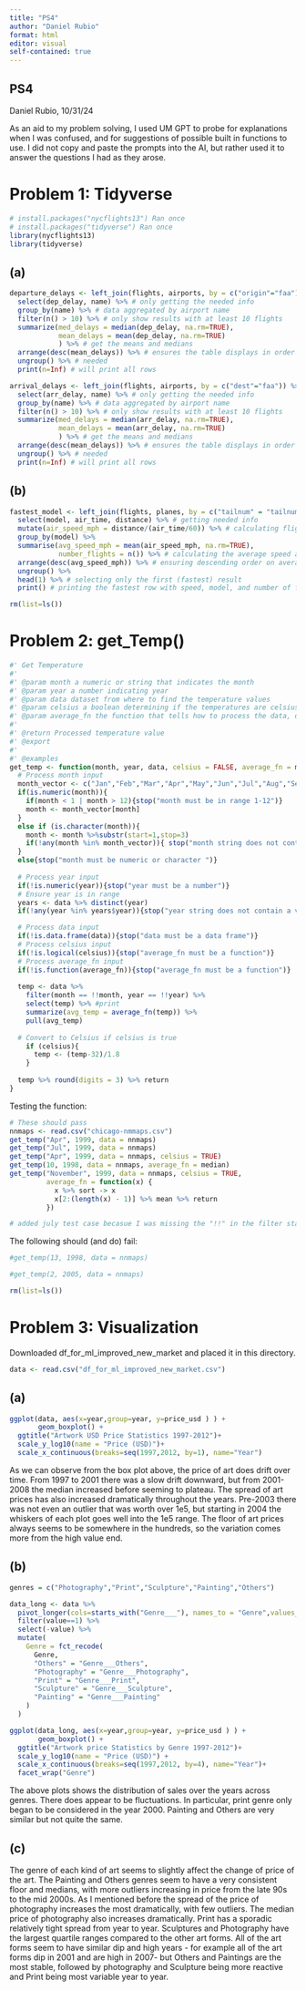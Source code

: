 ```yaml
---
title: "PS4"
author: "Daniel Rubio"
format: html
editor: visual
self-contained: true
---
```


## PS4

Daniel Rubio, 10/31/24

As an aid to my problem solving, I used UM GPT to probe for explanations when I was confused, and for suggestions of possible built in functions to use. I did not copy and paste the prompts into the AI, but rather used it to answer the questions I had as they arose.

# Problem 1: Tidyverse

```r
# install.packages("nycflights13") Ran once
# install.packages("tidyverse") Ran once
library(nycflights13)
library(tidyverse)

```

## (a)

```r
departure_delays <- left_join(flights, airports, by = c("origin"="faa")) %>% # This line ensures the names show up instead of faa codes
  select(dep_delay, name) %>% # only getting the needed info
  group_by(name) %>% # data aggregated by airport name
  filter(n() > 10) %>% # only show results with at least 10 flights
  summarize(med_delays = median(dep_delay, na.rm=TRUE),
            mean_delays = mean(dep_delay, na.rm=TRUE)
            ) %>% # get the means and medians
  arrange(desc(mean_delays)) %>% # ensures the table displays in order of descending mean delay
  ungroup() %>% # needed
  print(n=Inf) # will print all rows

```

```r
arrival_delays <- left_join(flights, airports, by = c("dest"="faa")) %>% # This line ensures the names show up instead of faa codes
  select(arr_delay, name) %>% # only getting the needed info
  group_by(name) %>% # data aggregated by airport name
  filter(n() > 10) %>% # only show results with at least 10 flights
  summarize(med_delays = median(arr_delay, na.rm=TRUE),
            mean_delays = mean(arr_delay, na.rm=TRUE)
            ) %>% # get the means and medians
  arrange(desc(mean_delays)) %>% # ensures the table displays in order of descending mean delay
  ungroup() %>% # needed
  print(n=Inf) # will print all rows
```

## (b)

```r
fastest_model <- left_join(flights, planes, by = c("tailnum" = "tailnum")) %>% # connects the table with all the flights with the one describing what kind of plane was used
  select(model, air_time, distance) %>% # getting needed info
  mutate(air_speed_mph = distance/(air_time/60)) %>% # calculating flight speed in MPH
  group_by(model) %>% 
  summarise(avg_speed_mph = mean(air_speed_mph, na.rm=TRUE),
            number_flights = n()) %>% # calculating the average speed and counting how many flights
  arrange(desc(avg_speed_mph)) %>% # ensuring descending order on average speed
  ungroup() %>% 
  head(1) %>% # selecting only the first (fastest) result
  print() # printing the fastest row with speed, model, and number of flights taken

```

```r
rm(list=ls())
```

# Problem 2: get_Temp()

```r

#' Get Temperature
#'
#' @param month a numeric or string that indicates the month
#' @param year a number indicating year
#' @param data dataset from where to find the temperature values
#' @param celsius a boolean determining if the temperatures are celsius or farenheit, default is farenheit
#' @param average_fn the function that tells how to process the data, default is mean
#'
#' @return Processed temperature value
#' @export
#'
#' @examples
get_temp <- function(month, year, data, celsius = FALSE, average_fn = mean){
  # Process month input
  month_vector <- c("Jan","Feb","Mar","Apr","May","Jun","Jul","Aug","Sep","Oct","Nov","Dec")
  if(is.numeric(month)){
    if(month < 1 | month > 12){stop("month must be in range 1-12")}
    month <- month_vector[month]
  }
  else if (is.character(month)){
    month <- month %>%substr(start=1,stop=3)
    if(!any(month %in% month_vector)){ stop("month string does not contain valid month")}
  }
  else{stop("month must be numeric or character ")}
  
  # Process year input
  if(!is.numeric(year)){stop("year must be a number")}
  # Ensure year is in range
  years <- data %>% distinct(year)
  if(!any(year %in% years$year)){stop("year string does not contain a valid year")}

  # Process data input
  if(!is.data.frame(data)){stop("data must be a data frame")}
  # Process celsius input
  if(!is.logical(celsius)){stop("average_fn must be a function")}
  # Process average_fn input
  if(!is.function(average_fn)){stop("average_fn must be a function")}
  
  temp <- data %>% 
    filter(month == !!month, year == !!year) %>% 
    select(temp) %>% #print
    summarize(avg_temp = average_fn(temp)) %>% 
    pull(avg_temp)
    
  # Convert to Celsius if celsius is true
    if (celsius){
      temp <- (temp-32)/1.8
    }
  
  temp %>% round(digits = 3) %>% return
}

```

Testing the function:

```r
# These should pass
nnmaps <- read.csv("chicago-nmmaps.csv")
get_temp("Apr", 1999, data = nnmaps)
get_temp("Jul", 1999, data = nnmaps)
get_temp("Apr", 1999, data = nnmaps, celsius = TRUE)
get_temp(10, 1998, data = nnmaps, average_fn = median)
get_temp("November", 1999, data = nnmaps, celsius = TRUE,
         average_fn = function(x) {
           x %>% sort -> x
           x[2:(length(x) - 1)] %>% mean %>% return
         })

# added july test case becasue I was missing the "!!" in the filter statement, so it was always giving the same data
```

The following should (and do) fail:

```r
#get_temp(13, 1998, data = nnmaps)
```

```r
#get_temp(2, 2005, data = nnmaps)
```

```r
rm(list=ls())
```

# Problem 3: Visualization

Downloaded df_for_ml_improved_new_market and placed it in this directory.

```r
data <- read.csv("df_for_ml_improved_new_market.csv")
```

## (a)

```r
ggplot(data, aes(x=year,group=year, y=price_usd ) ) +
       geom_boxplot() +
  ggtitle("Artwork USD Price Statistics 1997-2012")+
  scale_y_log10(name = "Price (USD)")+
  scale_x_continuous(breaks=seq(1997,2012, by=1), name="Year")
```

As we can observe from the box plot above, the price of art does drift over time. From 1997 to 2001 there was a slow drift downward, but from 2001-2008 the median increased before seeming to plateau. The spread of art prices has also increased dramatically throughout the years. Pre-2003 there was not even an outlier that was worth over 1e5, but starting in 2004 the whiskers of each plot goes well into the 1e5 range. The floor of art prices always seems to be somewhere in the hundreds, so the variation comes more from the high value end.

## (b)

```r
genres = c("Photography","Print","Sculpture","Painting","Others")

data_long <- data %>% 
  pivot_longer(cols=starts_with("Genre___"), names_to = "Genre",values_to = "value") %>%
  filter(value==1) %>% 
  select(-value) %>% 
  mutate(
    Genre = fct_recode(
      Genre,
      "Others" = "Genre___Others",
      "Photography" = "Genre___Photography",
      "Print" = "Genre___Print",
      "Sculpture" = "Genre___Sculpture",
      "Painting" = "Genre___Painting"
    )
  )

ggplot(data_long, aes(x=year,group=year, y=price_usd ) ) +
       geom_boxplot() +
  ggtitle("Artwork price Statistics by Genre 1997-2012")+
  scale_y_log10(name = "Price (USD)") +
  scale_x_continuous(breaks=seq(1997,2012, by=4), name="Year")+
  facet_wrap("Genre")

```

The above plots shows the distribution of sales over the years across genres. There does appear to be fluctuations. In particular, print genre only began to be considered in the year 2000. Painting and Others are very similar but not quite the same.

## (c)

The genre of each kind of art seems to slightly affect the change of price of the art. The Painting and Others genres seem to have a very consistent floor and medians, with more outliers increasing in price from the late 90s to the mid 2000s. As I mentioned before the spread of the price of photography increases the most dramatically, with few outliers. The median price of photography also increases dramatically. Print has a sporadic relatively tight spread from year to year. Sculptures and Photography have the largest quartile ranges compared to the other art forms. All of the art forms seem to have similar dip and high years - for example all of the art forms dip in 2001 and are high in 2007- but Others and Paintings are the most stable, followed by photography and Sculpture being more reactive and Print being most variable year to year.
